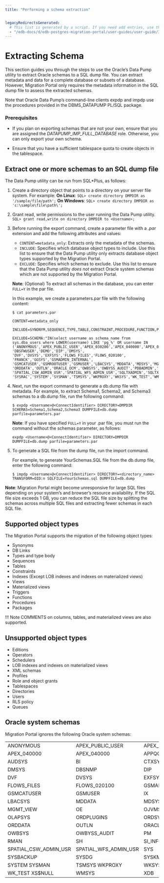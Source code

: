 ```yaml
---
title: "Performing a schema extraction"


legacyRedirectsGenerated:
  # This list is generated by a script. If you need add entries, use the `legacyRedirects` key.
  - "/edb-docs/d/edb-postgres-migration-portal/user-guides/user-guide/3.0.1/mp_schema_extraction.html"
---
```


<div id="mp_schema_extraction" class="registered_link"></div>

# Extracting Schema
This section guides you through the steps to use the Oracle’s Data Pump utility to extract Oracle schemas to a SQL dump file. You can extract metadata and data for a complete database or subsets of a database. However, Migration Portal only requires the metadata information in the SQL dump file to assess the extracted schemas.

Note that Oracle Data Pump’s command-line clients expdp and impdp use the procedures provided in the DBMS_DATAPUMP PL/SQL package.

### Prerequisites

* If you plan on exporting schemas that are not your own, ensure that you are assigned the *DATAPUMP_IMP_FULL_DATABASE* role. Otherwise, you can only export your own schema.

* Ensure that you have a sufficient tablespace quota to create objects in the tablespace.

## Extract one or more schemas to an SQL dump file

The Data Pump utility can be run from SQL*Plus, as follows:

1. Create a directory object that points to a directory on your server file system. For example:
 **On Linux**:
 `SQL> create directory DMPDIR as '/sample/file/path';`
 **On Windows**:
 `SQL> create directory DMPDIR as 'c:\sample\file\path\';`

2. Grant read, write permissions to the user running the Data Pump utility.
`SQL> grant read,write on directory DMPDIR to <Username>;`

3. Before running the export command, create a parameter file with a *.par* extension and add the following attributes and values:
  
   + `CONTENT=metadata_only`: Extracts only the metadata of the schemas.  
   + `INCLUDE`: Specifies which database object types to include. Use this list to ensure that the Data Pump utility only extracts database object types supported by the Migration Portal.
   + `EXCLUDE`: Specifies which schemas to exclude. Use this list to ensure that the Data Pump utility *does not* extract Oracle system schemas which are not supported by the Migration Portal.
 
   **Note**: (Optional) To extract all schemas in the database, you can enter `FULL=Y` in the par file.
   
   In this example, we create a parameters.par file with the following content:

   ```
   $ cat parameters.par

   CONTENT=metadata_only

   INCLUDE=SYNONYM,SEQUENCE,TYPE,TABLE,CONSTRAINT,PROCEDURE,FUNCTION,PACKAGE,INDEX,MATERIALIZED_VIEW,VIEW,TRIGGER,DB_LINK	
 
   EXCLUDE=SCHEMA:"IN(select username as schema_name from sys.dba_users where LOWER(username) LIKE 'pg_%' OR username IN
   ('ANONYMOUS','APEX_PUBLIC_USER','APEX_030200','APEX_040000','APEX_040200','APPQOSSYS','AUDSYS','CTXSYS','DMSYS','DBSNMP',
   'DBSFWUSER','DEMO','DIP','DMSYS', 'DVF','DVSYS','EXFSYS','FLOWS_FILES','FLOWS_020100', 'FRANCK','GGSYS','GSMADMIN_INTERNAL',
   'GSMCATUSER','GSMROOTUSER','GSMUSER','LBACSYS','MDDATA','MDSYS','MGMT_VIEW','OJVMSYS','OLAPSYS','ORDPLUGINS','ORDSYS',
   'ORDDATA','OUTLN','ORACLE_OCM','OWBSYS','OWBYSS_AUDIT','PDBADMIN','RMAN','REMOTE_SCHEDULER_AGENT','SI_INFORMTN_SCHEMA',
   'SPATIAL_CSW_ADMIN_USR','SPATIAL_WFS_ADMIN_USR','SQLTXADMIN','SQLTXPLAIN','SYS$UMF','SYS','SYSBACKUP','SYSDG','SYSKM',
   'SYSRAC','SYSTEM','SYSMAN','TSMSYS','WKPROXY','WKSYS','WK_TEST','WMSYS','XDB','XS$NULL'))"
   ```

4. Next, run the export command to generate a db.dump file with metadata. For example, to extract Schema1, Schema2, and Schema3 schemas to a db.dump file, run the following command:
 
   ```
   $ expdp <Username>@<ConnectIdentifier> DIRECTORY=DMPDIR SCHEMAS=Schema1,Schema2,Schema3 DUMPFILE=db.dump parfile=parameters.par
   ```
   **Note**: If you have specified `FULL=Y` in your .par file, you must run the command without the schemas parameter, as follows:
 
    `expdp <Username>@<ConnectIdentifier> DIRECTORY=DMPDIR DUMPFILE=db.dump parfile=parameters.par`

5. To generate a SQL file from the dump file, run the import command. 

   For example, to generate YourSchemas.SQL file from the db.dump file, enter the following command:
 
   `$ impdp <Username>@<ConnectIdentifier> DIRECTORY=<directory_name> TRANSFORM=OID:n SQLFILE=YourSchemas.sql DUMPFILE=db.dump`


**Note**: Migration Portal might become unresponsive for large SQL files depending on your system’s and browser’s resource availability. If the SQL file size exceeds 1 GB, you can reduce the SQL file size by splitting the schemas across multiple SQL files and extracting fewer schemas in each SQL file.


## Supported object types

The Migration Portal supports the migration of the following object types:

-   Synonyms
-   DB Links
-   Types and type body
-   Sequences
-   Tables
-   Constraints
-   Indexes (Except LOB indexes and indexes on materialized views)
-   Views
-   Materialized views
-   Triggers
-   Functions
-   Procedures
-   Packages

!!! Note
    COMMENTS on columns, tables, and materialized views are also supported.

## Unsupported object types

-   Editions
-   Operators
-   Schedulers
-   LOB indexes and indexes on materialized views
-   XML schemas
-   Profiles
-   Role and object grants
-   Tablespaces
-   Directories
-   Users
-   RLS policy
-   Queues

## Oracle system schemas

Migration Portal ignores the following Oracle system schemas:

|                       |                       |                    |
| --------------------- | --------------------- | ------------------ |
| ANONYMOUS             | APEX_PUBLIC_USER      | APEX_030200        |
| APEX_040000           | APEX_040000           | APPQOSSYS          |
| AUDSYS                | BI                    | CTXSYS             |
| DMSYS                 | DBSNMP                | DIP                |
| DVF                   | DVSYS                 | EXFSYS             |
| FLOWS_FILES           | FLOWS_020100          | GSMADMIN_INTERNAL  |
| GSMCATUSER            | GSMUSER               | IX                 |
| LBACSYS               | MDDATA                | MDSYS              |
| MGMT_VIEW             | OE                    | OJVMSYS            |
| OLAPSYS               | ORDPLUGINS            | ORDSYS             |
| ORDDATA               | OUTLN                 | ORACLE_OCM         |
| OWBSYS                | OWBYSS_AUDIT          | PM                 |
| RMAN                  | SH                    | SI_INFORMTN_SCHEMA |
| SPATIAL_CSW_ADMIN_USR | SPATIAL_WFS_ADMIN_USR | SYS                |
| SYSBACKUP             | SYSDG                 | SYSKM              |
| SYSTEM SYSMAN         | TSMSYS WKPROXY        | WKSYS              |
| WK_TEST XS$NULL       | WMSYS                 | XDB                |
